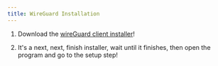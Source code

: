 ```yaml
---
title: WireGuard Installation
---
```



<Steps>

1. Download the [wireGuard client installer](https://download.wireguard.com/windows-client/wireguard-installer.exe)!

2. It's a next, next, finish installer, wait until it finishes, then open the program and go to the setup step!

</Steps>
